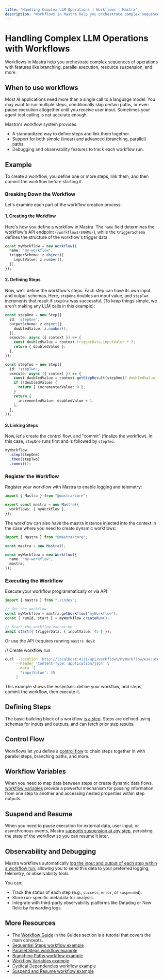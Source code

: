 ```yaml
---
title: "Handling Complex LLM Operations | Workflows | Mastra"
description: "Workflows in Mastra help you orchestrate complex sequences of operations with features like branching, parallel execution, resource suspension, and more."
---
```


# Handling Complex LLM Operations with Workflows

Workflows in Mastra help you orchestrate complex sequences of operations with features like branching, parallel execution, resource suspension, and more.

## When to use workflows

Most AI applications need more than a single call to a language model. You may want to run multiple steps, conditionally skip certain paths, or even pause execution altogether until you receive user input. Sometimes your agent tool calling is not accurate enough.

Mastra's workflow system provides:

- A standardized way to define steps and link them together.
- Support for both simple (linear) and advanced (branching, parallel) paths.
- Debugging and observability features to track each workflow run.

## Example

To create a workflow, you define one or more steps, link them, and then commit the workflow before starting it.

### Breaking Down the Workflow

Let's examine each part of the workflow creation process:

#### 1. Creating the Workflow

Here's how you define a workflow in Mastra. The `name` field determines the workflow's API endpoint (`/workflows/$NAME/`), while the `triggerSchema` defines the structure of the workflow's trigger data:

```ts filename="src/mastra/workflow/index.ts"
const myWorkflow = new Workflow({
  name: 'my-workflow',
  triggerSchema: z.object({
    inputValue: z.number(),
  }),
});
```

#### 2. Defining Steps

Now, we'll define the workflow's steps. Each step can have its own input and output schemas. Here, `stepOne` doubles an input value, and `stepTwo` increments that result if `stepOne` was successful. (To keep things simple, we aren't making any LLM calls in this example):

```ts filename="src/mastra/workflow/index.ts"
const stepOne = new Step({
  id: 'stepOne',
  outputSchema: z.object({
    doubledValue: z.number(),
  }),
  execute: async ({ context }) => {
    const doubledValue = context.triggerData.inputValue * 2;
    return { doubledValue };
  },
});

const stepTwo = new Step({
  id: "stepTwo",
  execute: async ({ context }) => {
    const doubledValue = context.getStepResult(stepOne)?.doubledValue;
    if (!doubledValue) {
      return { incrementedValue: 0 };
    }
    return {
      incrementedValue: doubledValue + 1,
    };
  },
});
```

#### 3. Linking Steps

Now, let's create the control flow, and "commit" (finalize the workflow). In this case, `stepOne` runs first and is followed by `stepTwo`.

```ts filename="src/mastra/workflow/index.ts"
myWorkflow
  .step(stepOne)
  .then(stepTwo)
  .commit();
```

### Register the Workflow

Register your workflow with Mastra to enable logging and telemetry:

```ts showLineNumbers filename="src/mastra/index.ts"
import { Mastra } from "@mastra/core";

export const mastra = new Mastra({
  workflows: { myWorkflow },
});
```

The workflow can also have the mastra instance injected into the context in the case where you need to create dynamic workflows:

```ts filename="src/mastra/workflow/index.ts"
import { Mastra } from "@mastra/core";

const mastra = new Mastra();

const myWorkflow = new Workflow({
  name: 'my-workflow',
  mastra,
});
```

### Executing the Workflow

Execute your workflow programmatically or via API:

```ts showLineNumbers filename="src/mastra/run-workflow.ts" copy
import { mastra } from "./index";

// Get the workflow
const myWorkflow = mastra.getWorkflow('myWorkflow');
const { runId, start } = myWorkflow.createRun();

// Start the workflow execution
await start({ triggerData: { inputValue: 45 } });
```

Or use the API (requires running `mastra dev`):

// Create workflow run


```bash
curl --location 'http://localhost:4111/api/workflows/myWorkflow/execute' \
     --header 'Content-Type: application/json' \
     --data '{
       "inputValue": 45
     }'
```

This example shows the essentials: define your workflow, add steps, commit the workflow, then execute it.

## Defining Steps

The basic building block of a workflow [is a step](./steps.mdx). Steps are defined using schemas for inputs and outputs, and can fetch prior step results.

## Control Flow

Workflows let you define a [control flow](./control-flow.mdx) to chain steps together in with parallel steps, branching paths, and more.

## Workflow Variables

When you need to map data between steps or create dynamic data flows, [workflow variables](./variables.mdx) provide a powerful mechanism for passing information from one step to another and accessing nested properties within step outputs.

## Suspend and Resume

When you need to pause execution for external data, user input, or asynchronous events, Mastra [supports suspension at any step](./suspend-and-resume.mdx), persisting the state of the workflow so you can resume it later.

## Observability and Debugging

Mastra workflows automatically [log the input and output of each step within a workflow run](../reference/observability/otel-config.mdx), allowing you to send this data to your preferred logging, telemetry, or observability tools.

You can:

- Track the status of each step (e.g., `success`, `error`, or `suspended`).
- Store run-specific metadata for analysis.
- Integrate with third-party observability platforms like Datadog or New Relic by forwarding logs.

## More Resources

- The [Workflow Guide](../guides/ai-recruiter.mdx) in the Guides section is a tutorial that covers the main concepts.
- [Sequential Steps workflow example](../../examples/workflows/sequential-steps.mdx)
- [Parallel Steps workflow example](../../examples/workflows/parallel-steps.mdx)
- [Branching Paths workflow example](../../examples/workflows/branching-paths.mdx)
- [Workflow Variables example](../../examples/workflows/workflow-variables.mdx)
- [Cyclical Dependencies workflow example](../../examples/workflows/cyclical-dependencies.mdx)
- [Suspend and Resume workflow example](../../examples/workflows/suspend-and-resume.mdx)

